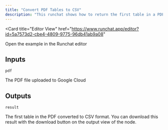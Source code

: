 ```yaml
---
title: "Convert PDF Tables to CSV"
description: "This runchat shows how to return the first table in a PDF as a CSV. You can use the Table View to show only the tabular data."
---
```


<Card
  title="Editor View"
  href="https://www.runchat.app/editor?id=5a7573d2-cbe4-4809-9775-96db41ab9a08"
>
  Open the example in the Runchat editor
</Card>

## Inputs

`pdf`

The PDF file uploaded to Google Cloud

## Outputs

`result`

The first table in the PDF converted to CSV format. You can download this result with the download button on the output view of the node.
